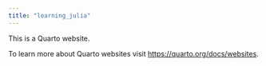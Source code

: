 ```yaml
---
title: "learning_julia"
---
```


This is a Quarto website.

To learn more about Quarto websites visit <https://quarto.org/docs/websites>.
